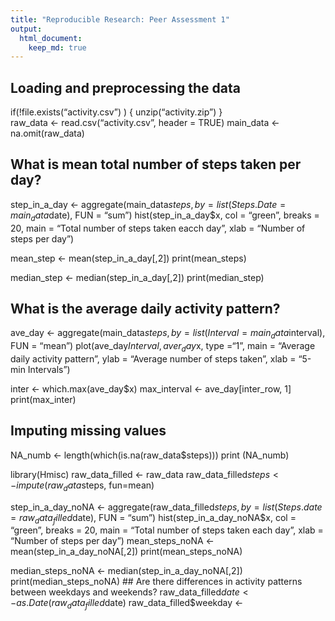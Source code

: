 ```yaml
---
title: "Reproducible Research: Peer Assessment 1"
output: 
  html_document:
    keep_md: true
---
```



## Loading and preprocessing the data
if(!file.exists("activity.csv") ) {
          unzip("activity.zip")
 }       
raw_data <- read.csv("activity.csv", header = TRUE)
main_data <- na.omit(raw_data)

## What is mean total number of steps taken per day?
step_in_a_day <- aggregate(main_data$steps, by = list(Steps.Date = main_data$date), FUN = "sum")
hist(step_in_a_day$x, col = "green", breaks = 20,
main = "Total number of steps taken eacch day",
xlab = "Number of steps per day")

mean_step <- mean(step_in_a_day[,2])
print(mean_steps)

median_step <- median(step_in_a_day[,2])
print(median_step)

## What is the average daily activity pattern?
ave_day <- aggregate(main_data$steps,
                     by = list(Interval = main_data$interval),
                     FUN = "mean")
plot(ave_day$Interval, aver_day$x, type ="1",
     main = "Average daily activity pattern",
     ylab = "Average number of steps taken",
     xlab = "5-min Intervals")
     
inter <- which.max(ave_day$x)
max_interval <- ave_day[inter_row, 1]
print(max_inter)

## Imputing missing values
NA_numb <- length(which(is.na(raw_data$steps)))
print (NA_numb)

library(Hmisc)
raw_data_filled <- raw_data
raw_data_filled$steps <- impute(raw_data$steps, fun=mean)

step_in_a_day_noNA <- aggregate(raw_data_filled$steps,
                                by = list(Steps.date = raw_data_filled$date),
                                FUN = "sum")
hist(step_in_a_day_noNA$x, col = "green",
     breaks = 20,
     main = "Total number of steps taken each day",
     xlab = "Number of steps per day")
 mean_steps_noNA <- mean(step_in_a_day_noNA[,2])
 print(mean_steps_noNA)
 
 median_steps_noNA <- median(step_in_a_day_noNA[,2])
 print(median_steps_noNA)
## Are there differences in activity patterns between weekdays and weekends?
raw_data_filled$date <- as.Date(raw_data_filled$date)
raw_data_filled$weekday <-
